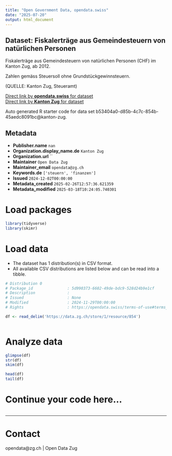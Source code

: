```yaml
---
title: "Open Government Data, opendata.swiss"
date: "2025-07-20"
output: html_document
---
```


## Dataset: Fiskalerträge aus Gemeindesteuern von natürlichen Personen

Fiskalerträge aus Gemeindesteuern von natürlichen Personen (CHF) im Kanton Zug, ab 2012.

Zahlen gemäss Steuersoll ohne Grundstückgewinnsteuern.

(QUELLE: Kanton Zug, Steueramt)

[Direct link by **opendata.swiss** for dataset](https://opendata.swiss/de/dataset/fiskalertrage-aus-gemeindesteuern-von-naturlichen-personen)<br>
[Direct link by **Kanton Zug** for dataset](https://www.zg.ch/behoerden/gesundheitsdirektion/statistikfachstelle/themen/oeffentliche-finanzen/steuerstatistik?ebene=e01&kennzahl=k01)

Auto generated R starter code for data set b53404a0-d85b-4c7c-854b-45aedc8091bc@kanton-zug.

## Metadata

- **Publisher.name** `nan`
- **Organization.display_name.de** `Kanton Zug`
- **Organization.url** ``
- **Maintainer** `Open Data Zug`
- **Maintainer_email** `opendata@zg.ch`
- **Keywords.de** `['steuern', 'finanzen']`
- **Issued** `2024-12-02T00:00:00`
- **Metadata_created** `2025-02-26T12:57:36.621359`
- **Metadata_modified** `2025-03-18T10:24:05.740301`


# Load packages

```r

library(tidyverse)
library(skimr)

```

# Load data

-   The dataset has 1 distribution(s) in CSV format.
-   All available CSV distributions are listed below and can be read into a tibble.

```r

# Distribution 0
# Package_id               : 5d990373-6602-49de-bdc9-528d24b9e1cf
# Description              : 
# Issued                   : None
# Modified                 : 2024-11-29T00:00:00
# Rights                   : https://opendata.swiss/terms-of-use#terms_by

df <- read_delim('https://data.zg.ch/store/1/resource/854')



```

# Analyze data

```r

glimpse(df)
str(df)
skim(df)

head(df)
tail(df)

```

# Continue your code here...

```r

```

------------------------------------------------------------------------

# Contact

opendata@zg.ch | Open Data Zug
